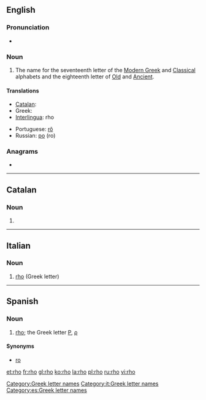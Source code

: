{{letter_disp2|pi|[[image:Greek_uc_rho.png|31px]][[image:Greek_lc_rho.png|27px]] |sigma|ρο|Ρ|ρ}}
==English==

===Pronunciation===
* {{audio|en-us-rho.ogg|Audio (US)}}
*: {{rhymes|əʊ}}

===Noun===
{{en-noun}}

# The name for the seventeenth letter of the [[Modern Greek]] and [[Classical Greek|Classical]] alphabets and the eighteenth letter of [[Old Greek|Old]] and [[Ancient Greek|Ancient]].

====Translations====
{{trans-top|Ρ ρ}}
* [[Catalan]]: {{t-|ca|ro|f}}
* Greek: {{t+|el|ρο|m}}
* [[Interlingua]]: rho
{{trans-mid}}
* Portuguese: [[rô]] {{m}}
* Russian: [[ро]] (ro)
{{trans-bottom}}

===Anagrams===
* {{alphagram|[[hor#English|hor]]}} 

[[Category:Greek letter names]]

----

==Catalan==

===Noun===
{{ca-noun|f}}
# {{alternative spelling of|ro#Catalan|ro|lang=ca}}

----
==Italian==

===Noun===
{{wikipedia|lang=it}}
{{infl|it|noun}} {{m|f|inv}}

# [[#English|rho]] (Greek letter)

[[Category:it:Greek letter names]]

----

==Spanish==

===Noun===
{{es-noun-f}}

# [[rho]]; the Greek letter [[Ρ]], [[ρ]]

====Synonyms====
*[[ro]]

[[Category:es:Greek letter names]]

[[et:rho]]
[[fr:rho]]
[[gl:rho]]
[[ko:rho]]
[[la:rho]]
[[pl:rho]]
[[ru:rho]]
[[vi:rho]]